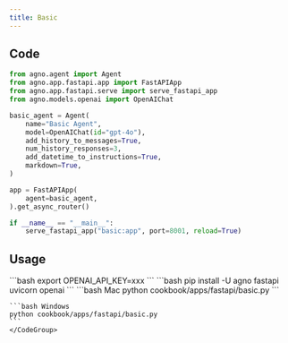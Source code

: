 ```yaml
---
title: Basic
---
```


## Code

```python cookbook/apps/fastapi/basic.py  
from agno.agent import Agent
from agno.app.fastapi.app import FastAPIApp
from agno.app.fastapi.serve import serve_fastapi_app
from agno.models.openai import OpenAIChat

basic_agent = Agent(
    name="Basic Agent",
    model=OpenAIChat(id="gpt-4o"),
    add_history_to_messages=True,
    num_history_responses=3,
    add_datetime_to_instructions=True,
    markdown=True,
)

app = FastAPIApp(
    agent=basic_agent,
).get_async_router()

if __name__ == "__main__":
    serve_fastapi_app("basic:app", port=8001, reload=True)

```

## Usage

<Steps>
  <Snippet file="create-venv-step.mdx" />

  <Step title="Set your API key">
    ```bash
    export OPENAI_API_KEY=xxx
    ```
  </Step>

  <Step title="Install libraries">
    ```bash
    pip install -U agno fastapi uvicorn openai
    ```
  </Step>

  <Step title="Run Agent">
    <CodeGroup>
    ```bash Mac
    python cookbook/apps/fastapi/basic.py
    ```

    ```bash Windows
    python cookbook/apps/fastapi/basic.py
    ```
    </CodeGroup>
  </Step>
</Steps> 